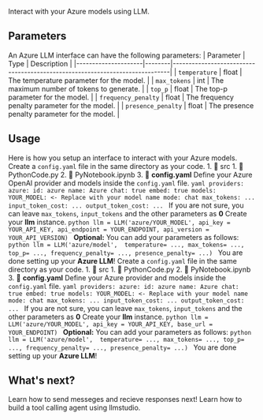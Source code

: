 Interact with your Azure models using LLM.

## Parameters
An Azure LLM interface can have the following parameters:
| Parameter           | Type   | Description                                                                 |
|---------------------|--------|-----------------------------------------------------------------------------|
| `temperature`       | float  | The temperature parameter for the model.                                     |
| `max_tokens`        | int    | The maximum number of tokens to generate.                                    |
| `top_p`             | float  | The top-p parameter for the model.                                           |
| `frequency_penalty` | float  | The frequency penalty parameter for the model.                               |
| `presence_penalty`  | float  | The presence penalty parameter for the model.                                |


## Usage
Here is how you setup an interface to interact with your Azure models.
<Tabs>
    <Tab title="OpenAI Models">
        <Steps>
            <Step>
                Create a `config.yaml` file in the same directory as your code.
                1. 📁 src
                    1. 🐍 PythonCode.py
                    2. 🐍 PyNotebook.ipynb
                    3. 📄 **config.yaml**
            </Step>
            <Step >
            Define your Azure OpenAI provider and models inside the `config.yaml` file.
            ```yaml
                providers:
                    azure:
                        id: azure
                        name: Azure
                        chat: true
                        embed: true
                        models:
                            YOUR_MODEL: <- Replace with your model name
                                mode: chat
                                max_tokens: ...
                                input_token_cost: ...
                                output_token_cost: ...
                ```
                <Tip>If you are not sure, you can leave `max_tokens`, `input_tokens` and the other parameters as **0**</Tip>
            </Step>
            <Step>
                Create your **llm** instance.
                ```python
                llm = LLM('azure/YOUR_MODEL',
                        api_key = YOUR_API_KEY,
                        api_endpoint = YOUR_ENDPOINT,
                        api_version = YOUR_API_VERSION)
                ```
            </Step>
            <Step>
                **Optional:** You can add your parameters as follows:
                ```python
                llm = LLM('azure/model', 
                temperature= ...,
                max_tokens= ...,
                top_p= ...,
                frequency_penalty= ...,
                presence_penalty= ...)
                ```
                <Check>You are done setting up your **Azure LLM**!</Check>
            </Step>
        </Steps>
  </Tab>
  <Tab title="Other Models">
    <Steps>
        <Step>
            Create a `config.yaml` file in the same directory as your code.
            1. 📁 src
                1. 🐍 PythonCode.py
                2. 🐍 PyNotebook.ipynb
                3. 📄 **config.yaml**
        </Step>
        <Step >
        Define your Azure provider and models inside the `config.yaml` file.
        ```yaml
            providers:
                azure:
                    id: azure
                    name: Azure
                    chat: true
                    embed: true
                    models:
                        YOUR_MODEL: <- Replace with your model name
                            mode: chat
                            max_tokens: ...
                            input_token_cost: ...
                            output_token_cost: ...
            ```
            <Tip>If you are not sure, you can leave `max_tokens`, `input_tokens` and the other parameters as **0**</Tip>
        </Step>
        <Step>
            Create your **llm** instance.
            ```python
            llm = LLM('azure/YOUR_MODEL',
                       api_key = YOUR_API_KEY,
                       base_url = YOUR_ENDPOINT)
            ```
        </Step>
        <Step>
            **Optional:** You can add your parameters as follows:
            ```python
            llm = LLM('azure/model', 
            temperature= ...,
            max_tokens= ...,
            top_p= ...,
            frequency_penalty= ...,
            presence_penalty= ...)
            ```
            <Check>You are done setting up your **Azure LLM**!</Check>
        </Step>
    </Steps>
    </Tab>
  </Tabs>

## What's next?
<CardGroup cols={2}>
    <Card title="LLM.chat()" icon="link" href="../chat">
    Learn how to send messeges and recieve responses next!
    </Card>
    <Card title="Tool calling Agent" icon="link" href="../../../how-to/build-a-tool-agent">
    Learn how to build a tool calling agent using llmstudio.
    </Card>
</CardGroup>
